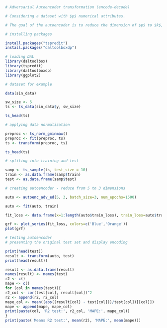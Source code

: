 ```r
# Adversarial Autoencoder transformation (encode-decode)

# Considering a dataset with $p$ numerical attributes. 

# The goal of the autoencoder is to reduce the dimension of $p$ to $k$, such that these $k$ attributes are enough to recompose the original $p$ attributes. However from the $k$ dimensionals the data is returned back to $p$ dimensions. The higher the quality of autoencoder the similiar is the output from the input. 

# installing packages

install.packages("tspredit")
install.packages("daltoolboxdp")
```

```r
# loading DAL
library(daltoolbox)
library(tspredit)
library(daltoolboxdp)
library(ggplot2)
```

```r
# dataset for example 

data(sin_data)

sw_size <- 5
ts <- ts_data(sin_data$y, sw_size)

ts_head(ts)
```

```r
# applying data normalization

preproc <- ts_norm_gminmax()
preproc <- fit(preproc, ts)
ts <- transform(preproc, ts)

ts_head(ts)
```

```r
# spliting into training and test

samp <- ts_sample(ts, test_size = 10)
train <- as.data.frame(samp$train)
test <- as.data.frame(samp$test)
```

```r
# creating autoencoder - reduce from 5 to 3 dimensions

auto <- autoenc_adv_ed(5, 3, batch_size=3, num_epochs=1500)

auto <- fit(auto, train)
```

```r
fit_loss <- data.frame(x=1:length(auto$train_loss), train_loss=auto$train_loss,val_loss=auto$val_loss)

grf <- plot_series(fit_loss, colors=c('Blue','Orange'))
plot(grf)
```

```r
# testing autoencoder
# presenting the original test set and display encoding

print(head(test))
result <- transform(auto, test)
print(head(result))
```

```r
result <- as.data.frame(result)
names(result) <- names(test)
r2 <- c()
mape <- c()
for (col in names(test)){
r2_col <- cor(test[col], result[col])^2
r2 <- append(r2, r2_col)
mape_col <- mean((abs((result[col] - test[col]))/test[col])[[col]])
mape <- append(mape, mape_col)
print(paste(col, 'R2 test:', r2_col, 'MAPE:', mape_col))
}
print(paste('Means R2 test:', mean(r2), 'MAPE:', mean(mape)))
```


